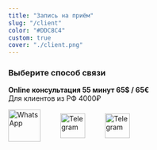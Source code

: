 ```yaml
---
title: "Запись на приём"
slug: "/client"
color: "#DDC8C4"
custom: true
cover: "./client.png"
---
```


<div style={{ margin: `20 auto`, maxWidth: `70ch`, padding: `2rem` }}>

### Выберите способ связи  

**Online консультация 55 минут 65$ / 65€**    
Для клиентов из РФ 4000₽  

<div style="display:flex; align-items: center;" >

<a href="https://api.whatsapp.com/send?phone=17869019604">
    <img src="../../../files/whatsapp.svg" alt="WhatsApp" width="65" height="65"></img>
</a> 
<p> </p> 
<a href="https://t.me/Marante_Psy" style="margin-left:40px;">
    <img src="../../../files/telegram.svg" alt="Telegram" width="50" height="50"></img>
</a> 
<p> </p>
<a href="skype:injenue1?chat" style="margin-left:40px;">
    <img src="../../../files/skype.svg" alt="Telegram" width="50" height="50"></img>
</a> 
</div>

</div>
